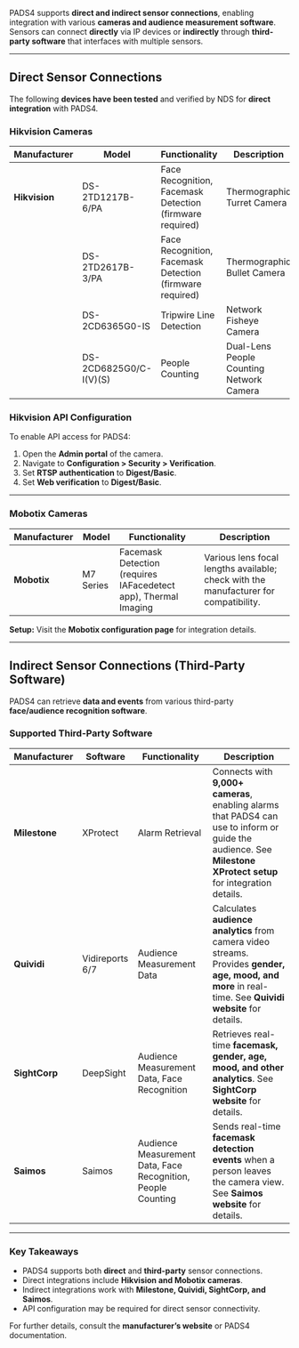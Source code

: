 PADS4 supports **direct and indirect sensor connections**, enabling integration with various **cameras and audience measurement software**. Sensors can connect **directly** via IP devices or **indirectly** through **third-party software** that interfaces with multiple sensors.

---

## **Direct Sensor Connections**
The following **devices have been tested** and verified by NDS for **direct integration** with PADS4.

### **Hikvision Cameras**
| Manufacturer | Model | Functionality | Description |
|-------------|--------|--------------|-------------|
| **Hikvision** | DS-2TD1217B-6/PA | Face Recognition, Facemask Detection (firmware required) | Thermographic Turret Camera |
|  | DS-2TD2617B-3/PA | Face Recognition, Facemask Detection (firmware required) | Thermographic Bullet Camera |
|  | DS-2CD6365G0-IS | Tripwire Line Detection | Network Fisheye Camera |
|  | DS-2CD6825G0/C-I(V)(S) | People Counting | Dual-Lens People Counting Network Camera |

### **Hikvision API Configuration**
To enable API access for PADS4:
1. Open the **Admin portal** of the camera.
2. Navigate to **Configuration > Security > Verification**.
3. Set **RTSP authentication** to **Digest/Basic**.
4. Set **Web verification** to **Digest/Basic**.

---

### **Mobotix Cameras**
| Manufacturer | Model | Functionality | Description |
|-------------|--------|--------------|-------------|
| **Mobotix** | M7 Series | Facemask Detection (requires IAFacedetect app), Thermal Imaging | Various lens focal lengths available; check with the manufacturer for compatibility. |

**Setup:** Visit the **Mobotix configuration page** for integration details.

---

## **Indirect Sensor Connections (Third-Party Software)**
PADS4 can retrieve **data and events** from various third-party **face/audience recognition software**.

### **Supported Third-Party Software**
| Manufacturer | Software | Functionality | Description |
|-------------|----------|--------------|-------------|
| **Milestone** | XProtect | Alarm Retrieval | Connects with **9,000+ cameras**, enabling alarms that PADS4 can use to inform or guide the audience. See **Milestone XProtect setup** for integration details. |
| **Quividi** | Vidireports 6/7 | Audience Measurement Data | Calculates **audience analytics** from camera video streams. Provides **gender, age, mood, and more** in real-time. See **Quividi website** for details. |
| **SightCorp** | DeepSight | Audience Measurement Data, Face Recognition | Retrieves real-time **facemask, gender, age, mood, and other analytics**. See **SightCorp website** for details. |
| **Saimos** | Saimos | Audience Measurement Data, Face Recognition, People Counting | Sends real-time **facemask detection events** when a person leaves the camera view. See **Saimos website** for details. |

---

### **Key Takeaways**
- PADS4 supports both **direct** and **third-party** sensor connections.
- Direct integrations include **Hikvision and Mobotix cameras**.
- Indirect integrations work with **Milestone, Quividi, SightCorp, and Saimos**.
- API configuration may be required for direct sensor connectivity.

For further details, consult the **manufacturer’s website** or PADS4 documentation.
